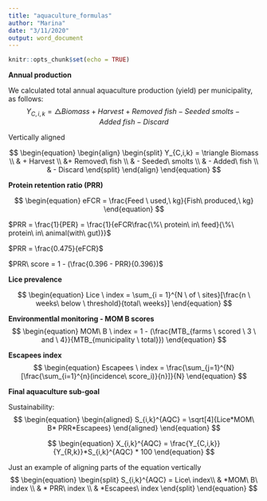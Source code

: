 ```yaml
---
title: "aquaculture_formulas"
author: "Marina"
date: "3/11/2020"
output: word_document
---
```


```r
knitr::opts_chunk$set(echo = TRUE)
```





**Annual production**

We calculated total annual aquaculture production (yield) per municipality, as follows:
$$
\begin{equation}
Y_{C,i,k} = \triangle Biomass + Harvest + Removed\ fish  - Seeded\ smolts - Added\ fish - Discard
\end{equation}
$$

Vertically aligned

$$
\begin{equation}
\begin{align}
\begin{split}
Y_{C,i,k} = \triangle Biomass  \\
 & + Harvest \\
 &+ Removed\ fish  \\
 & - Seeded\ smolts  \\
 & - Added\ fish  \\
 & - Discard
\end{split}
\end{align}
\end{equation}
$$

**Protein retention ratio (PRR)**

$$
\begin{equation}
eFCR = \frac{Feed \ used,\ kg}{Fish\ produced,\ kg}
\end{equation}
$$
$$
$$


$PRR = \frac{1}{PER} = \frac{1}{eFCR\frac{\%\ protein\ in\ feed}{\%\ protein\ in\ animal(with\ gut)}}$

$PRR = \frac{0.475}{eFCR}$

$PRR\ score = 1 - (\frac{0.396 - PRR}{0.396})$

**Lice prevalence**

$$
\begin{equation}
Lice \ index = \sum_{i = 1}^{N \ of \ sites}[\frac{n \ weeks\ below \ threshold}{total\ weeks}]
\end{equation}
$$



**Environmentlal monitoring - MOM B scores**
$$
\begin{equation}
MOM\ B \ index  = 1 - (\frac{MTB_{farms \ scored \ 3 \ and \ 4}}{MTB_{municipality \ total}})
\end{equation} 
$$ 


**Escapees index**
$$
\begin{equation}
Escapees \ index = \frac{\sum_{j=1}^{N}[\frac{\sum_{i=1}^{n}(incidence\ score_i)}{n}]}{N}
\end{equation}
$$

**Final aquaculture sub-goal**

Sustainability: 
$$
\begin{equation}
\begin{aligned}
S_{i,k}^{AQC} = 
\sqrt[4]{Lice*MOM\ B* PRR*Escapees}
\end{aligned}
\end{equation} 
$$



$$
\begin{equation}
X_{i,k}^{AQC} = \frac{Y_{C,i,k}}{Y_{R,k}}*S_{i,k}^{AQC} * 100
\end{equation} 
$$


Just an example of aligning parts of the equation vertically
$$
\begin{equation}
\begin{split}
  S_{i,k}^{AQC} = Lice\ index\\
  & *MOM\ B\ index \\
  & * PRR\ index \\
  & *Escapees\ index
\end{split}
\end{equation} 
$$